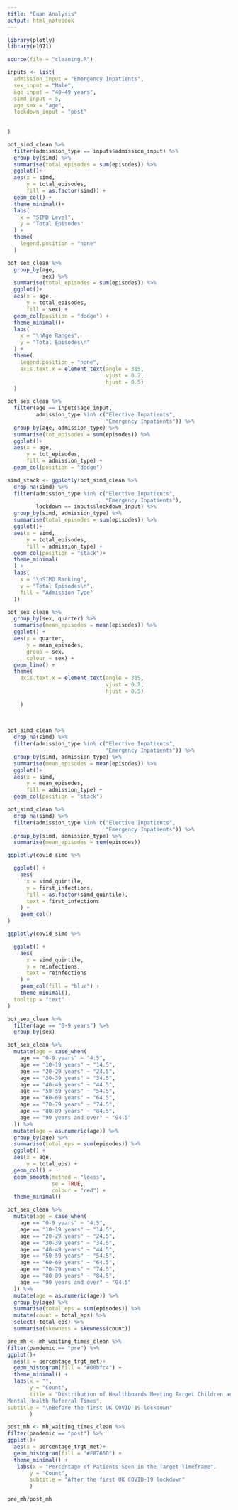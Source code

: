 ```yaml
---
title: "Euan Analysis"
output: html_notebook
---
```

```r
library(plotly)
library(e1071)
```


```r
source(file = "cleaning.R")
```



```r
inputs <- list(
  admission_input = "Emergency Inpatients",
  sex_input = "Male",
  age_input = "40-49 years",
  simd_input = 5,
  age_sex = "age",
  lockdown_input = "post"
  
  
)
```





```r

bot_simd_clean %>% 
  filter(admission_type == inputs$admission_input) %>% 
  group_by(simd) %>% 
  summarise(total_episodes = sum(episodes)) %>% 
  ggplot()+
  aes(x = simd,
      y = total_episodes,
      fill = as.factor(simd)) +
  geom_col() +
  theme_minimal()+
  labs(
    x = "SIMD Level",
    y = "Total Episodes"
  ) +
  theme(
    legend.position = "none"
  )
```

```r
bot_sex_clean %>% 
  group_by(age,
           sex) %>% 
  summarise(total_episodes = sum(episodes)) %>% 
  ggplot()+
  aes(x = age,
      y = total_episodes,
      fill = sex) +
  geom_col(position = "dodge") +
  theme_minimal()+
  labs(
    x = "\nAge Ranges",
    y = "Total Episodes\n"
  ) +
  theme(
    legend.position = "none",
    axis.text.x = element_text(angle = 315,
                               vjust = 0.2,
                               hjust = 0.5)
  )


```


```r
bot_sex_clean %>% 
  filter(age == inputs$age_input,
         admission_type %in% c("Elective Inpatients",
                               "Emergency Inpatients")) %>% 
  group_by(age, admission_type) %>% 
  summarise(tot_episodes = sum(episodes)) %>% 
  ggplot()+
  aes(x = age,
      y = tot_episodes,
      fill = admission_type) +
  geom_col(position = "dodge")
```



```r
simd_stack <- ggplotly(bot_simd_clean %>% 
  drop_na(simd) %>% 
  filter(admission_type %in% c("Elective Inpatients",
                               "Emergency Inpatients"),
         lockdown == inputs$lockdown_input) %>% 
  group_by(simd, admission_type) %>% 
  summarise(total_episodes = sum(episodes)) %>% 
  ggplot()+
  aes(x = simd,
      y = total_episodes,
      fill = admission_type) +
  geom_col(position = "stack")+
  theme_minimal(
  ) +
  labs(
    x = "\nSIMD Ranking",
    y = "Total Episodes\n",
    fill = "Admission Type"
  ))
```

```r
bot_sex_clean %>% 
  group_by(sex, quarter) %>% 
  summarise(mean_episodes = mean(episodes)) %>% 
  ggplot() +
  aes(x = quarter,
      y = mean_episodes,
      group = sex,
      colour = sex) +
  geom_line() +
  theme(
    axis.text.x = element_text(angle = 315,
                               vjust = 0.2,
                               hjust = 0.5)
  
    )
  
  
``` 

```r
bot_simd_clean %>% 
  drop_na(simd) %>% 
  filter(admission_type %in% c("Elective Inpatients",
                               "Emergency Inpatients")) %>% 
  group_by(simd, admission_type) %>% 
  summarise(mean_episodes = mean(episodes)) %>% 
  ggplot()+
  aes(x = simd,
      y = mean_episodes,
      fill = admission_type) +
  geom_col(position = "stack")
```


```r
bot_simd_clean %>% 
  drop_na(simd) %>% 
  filter(admission_type %in% c("Elective Inpatients",
                               "Emergency Inpatients")) %>% 
  group_by(simd, admission_type) %>% 
  summarise(mean_episodes = sum(episodes))
```


```r
ggplotly(covid_simd %>% 

  ggplot() +
    aes(
      x = simd_quintile,
      y = first_infections,
      fill = as.factor(simd_quintile),
      text = first_infections
    ) +
    geom_col()
)
```



```r
ggplotly(covid_simd %>% 

  ggplot() +
    aes(
      x = simd_quintile,
      y = reinfections,
      text = reinfections
    ) +
    geom_col(fill = "blue") +
    theme_minimal(),
  tooltip = "text"
)
```


```r
bot_sex_clean %>% 
  filter(age == "0-9 years") %>% 
  group_by(sex) 
```




```r
bot_sex_clean %>%
  mutate(age = case_when(
    age == "0-9 years" ~ "4.5",
    age == "10-19 years" ~ "14.5",
    age == "20-29 years" ~ "24.5",
    age == "30-39 years" ~ "34.5",
    age == "40-49 years" ~ "44.5",
    age == "50-59 years" ~ "54.5",
    age == "60-69 years" ~ "64.5",
    age == "70-79 years" ~ "74.5",
    age == "80-89 years" ~ "84.5",
    age == "90 years and over" ~ "94.5"
  )) %>% 
  mutate(age = as.numeric(age)) %>%
  group_by(age) %>% 
  summarise(total_eps = sum(episodes)) %>% 
  ggplot() +
  aes(x = age,
      y = total_eps) +
  geom_col() +
  geom_smooth(method = "loess",
              se = TRUE,
              colour = "red") +
  theme_minimal()
```



```r
bot_sex_clean %>%
  mutate(age = case_when(
    age == "0-9 years" ~ "4.5",
    age == "10-19 years" ~ "14.5",
    age == "20-29 years" ~ "24.5",
    age == "30-39 years" ~ "34.5",
    age == "40-49 years" ~ "44.5",
    age == "50-59 years" ~ "54.5",
    age == "60-69 years" ~ "64.5",
    age == "70-79 years" ~ "74.5",
    age == "80-89 years" ~ "84.5",
    age == "90 years and over" ~ "94.5"
  )) %>% 
  mutate(age = as.numeric(age)) %>%
  group_by(age) %>% 
  summarise(total_eps = sum(episodes)) %>% 
  mutate(count = total_eps) %>% 
  select(-total_eps) %>% 
  summarise(skewness = skewness(count))
```


```r
pre_mh <- mh_waiting_times_clean %>% 
filter(pandemic == "pre") %>% 
ggplot()+
  aes(x = percentage_trgt_met)+
  geom_histogram(fill = "#00bfc4") +
  theme_minimal() +
  labs(x = "",
       y = "Count",
       title = "Distribution of Healthboards Meeting Target Children and Adolescents 
Mental Health Referral Times",
subtitle = "\nBefore the first UK COVID-19 lockdown"
       )

post_mh <- mh_waiting_times_clean %>% 
filter(pandemic == "post") %>% 
ggplot()+
  aes(x = percentage_trgt_met)+
  geom_histogram(fill = "#F8766D") +
  theme_minimal() +
   labs(x = "Percentage of Patients Seen in the Target Timeframe",
       y = "Count",
       subtitle = "After the first UK COVID-19 lockdown"
       )

pre_mh/post_mh
```









